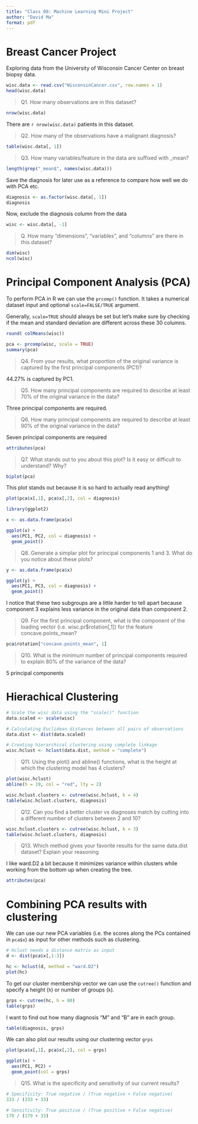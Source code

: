 ```yaml
---
title: "Class 08: Machine Learning Mini Project"
author: "David Ma"
format: pdf
---
```


# Breast Cancer Project

Exploring data from the University of Wisconsin Cancer Center on breast biopsy data.

```r
wisc.data <- read.csv("WisconsinCancer.csv", row.names = 1)
head(wisc.data)
```


> Q1. How many observations are in this dataset?

```r
nrow(wisc.data)
```

There are `r nrow(wisc.data)` patients in this dataset.

> Q2. How many of the observations have a malignant diagnosis?

```r
table(wisc.data[, 1])
```

> Q3. How many variables/feature in the data are suffixed with _mean?

```r
length(grep("_mean$", names(wisc.data)))
```

Save the diagnosis for later use as a reference to compare how well we do with PCA etc.

```r
diagnosis <- as.factor(wisc.data[, 1])
diagnosis
```

Now, exclude the diagnosis column from the data

```r
wisc <- wisc.data[, -1]
```

> Q. How many "dimensions", "variables", and "columns" are there in this dataset?

```r
dim(wisc)
ncol(wisc)
```

# Principal Component Analysis (PCA)

To perform PCA in R we can use the `prcomp()` function. It takes a numerical dataset input and optional `scale=FALSE/TRUE` argument.

Generally, `scale=TRUE` should always be set but let's make sure by checking if the mean and standard deviation are different across these 30 columns.

```r
round( colMeans(wisc))
```

```r
pca <- prcomp(wisc, scale = TRUE)
summary(pca)
```
> Q4. From your results, what proportion of the original variance is captured by the first principal components (PC1)?

44.27% is captured by PC1.

>Q5. How many principal components are required to describe at least 70% of the original variance in the data?

Three principal components are required.

> Q6. How many principal components are required to describe at least 90% of the original variance in the data?

Seven principal components are required
```r
attributes(pca)
```
> Q7. What stands out to you about this plot? Is it easy or difficult to understand? Why?

```r
biplot(pca)
```

This plot stands out because it is so hard to actually read anything! 

```r
plot(pca$x[,1], pca$x[,2], col = diagnosis)
```

```r
library(ggplot2)

x <- as.data.frame(pca$x)

ggplot(x) +
  aes(PC1, PC2, col = diagnosis) +
  geom_point()
```

> Q8. Generate a simplar plot for principal components 1 and 3. What do you notice about these plots?

```r
y <- as.data.frame(pca$x)

ggplot(y) +
  aes(PC1, PC3, col = diagnosis) +
  geom_point()
```

I notice that these two subgroups are a little harder to tell apart because component 3 explains less variance in the original data than component 2.

> Q9.  For the first principal component, what is the component of the loading vector (i.e. wisc.pr$rotation[,1]) for the feature concave.points_mean? 

```r
pca$rotation["concave.points_mean", 1]
```

> Q10. What is the minimum number of principal components required to explain 80% of the variance of the data?

5 principal components

# Hierachical Clustering

```r
# Scale the wisc data using the "scale()" function
data.scaled <- scale(wisc)
```

```r
# Calculating Euclidean distances between all pairs of observations
data.dist <- dist(data.scaled)
```

```r
# Creating hierarchical clustering using complete linkage
wisc.hclust <- hclust(data.dist, method = "complete")
```

> Q11. Using the plot() and abline() functions, what is the height at which the clustering model has 4 clusters?

```r
plot(wisc.hclust)
abline(h = 19, col = "red", lty = 2)
```

```r
wisc.hclust.clusters <- cutree(wisc.hclust, k = 4)
table(wisc.hclust.clusters, diagnosis)
```

> Q12. Can you find a better cluster vs diagnoses match by cutting into a different number of clusters between 2 and 10?

```r
wisc.hclust.clusters <- cutree(wisc.hclust, k = 3)
table(wisc.hclust.clusters, diagnosis)
```

> Q13. Which method gives your favorite results for the same data.dist dataset? Explain your reasoning

I like ward.D2 a bit because it minimizes variance within clusters while working from the bottom up when creating the tree.

```r
attributes(pca)
```

# Combining PCA results with clustering

We can use our new PCA variables (i.e. the scores along the PCs contained in `pca$x`) as input for other methods such as clustering.

```r
# Hclust needs a distance matrix as input
d <- dist(pca$x[,1:3])

hc <- hclust(d, method = "ward.D2")
plot(hc)
```

To get our cluster membership vector we can use the `cutree()` function and specify a height (`h`) or number of groups (`k`).

```r
grps <- cutree(hc, h = 80)
table(grps)
```

I want to find out how many diagnosis "M" and "B" are in each group.

```r
table(diagnosis, grps)
```

We can also plot our results using our clustering vector `grps`

```r
plot(pca$x[,1], pca$x[,2], col = grps)
```

```r
ggplot(x) +
  aes(PC1, PC2) +
  geom_point(col = grps)
```

> Q15. What is the specificity and sensitivity of our current results?

```r
# Specificity: True negative / (True negative + False negative)
333 / (333 + 33)

# Sensitivity: True positive / (True positive + False negative)
179 / (179 + 33)
```

